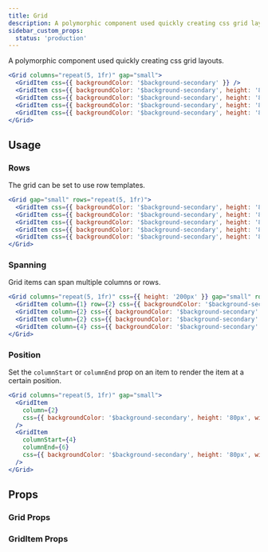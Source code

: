 ```yaml
---
title: Grid
description: A polymorphic component used quickly creating css grid layouts.
sidebar_custom_props:
  status: 'production'
---
```


A polymorphic component used quickly creating css grid layouts.

```jsx live
<Grid columns="repeat(5, 1fr)" gap="small">
  <GridItem css={{ backgroundColor: '$background-secondary' }} />
  <GridItem css={{ backgroundColor: '$background-secondary', height: '80px', width: '100%' }} />
  <GridItem css={{ backgroundColor: '$background-secondary', height: '80px', width: '100%' }} />
  <GridItem css={{ backgroundColor: '$background-secondary', height: '80px', width: '100%' }} />
  <GridItem css={{ backgroundColor: '$background-secondary', height: '80px', width: '100%' }} />
</Grid>
```

## Usage

### Rows

The grid can be set to use row templates.

```jsx live
<Grid gap="small" rows="repeat(5, 1fr)">
  <GridItem css={{ backgroundColor: '$background-secondary', height: '80px', width: '100%' }} />
  <GridItem css={{ backgroundColor: '$background-secondary', height: '80px', width: '100%' }} />
  <GridItem css={{ backgroundColor: '$background-secondary', height: '80px', width: '100%' }} />
  <GridItem css={{ backgroundColor: '$background-secondary', height: '80px', width: '100%' }} />
  <GridItem css={{ backgroundColor: '$background-secondary', height: '80px', width: '100%' }} />
</Grid>
```

### Spanning

Grid items can span multiple columns or rows.

```jsx live
<Grid columns="repeat(5, 1fr)" css={{ height: '200px' }} gap="small" rows="repeat(2, 1fr)">
  <GridItem column={1} row={2} css={{ backgroundColor: '$background-secondary' }} />
  <GridItem column={2} css={{ backgroundColor: '$background-secondary' }} />
  <GridItem column={2} css={{ backgroundColor: '$background-secondary' }} />
  <GridItem column={4} css={{ backgroundColor: '$background-secondary' }} />
</Grid>
```

### Position

Set the `columnStart` or `columnEnd` prop on an item to render the item at a certain position.

```jsx live
<Grid columns="repeat(5, 1fr)" gap="small">
  <GridItem
    column={2}
    css={{ backgroundColor: '$background-secondary', height: '80px', width: '100%' }}
  />
  <GridItem
    columnStart={4}
    columnEnd={6}
    css={{ backgroundColor: '$background-secondary', height: '80px', width: '100%' }}
  />
</Grid>
```

## Props

### Grid Props

<PropsTable component="Grid" />

### GridItem Props

<PropsTable component="GridItem" />
